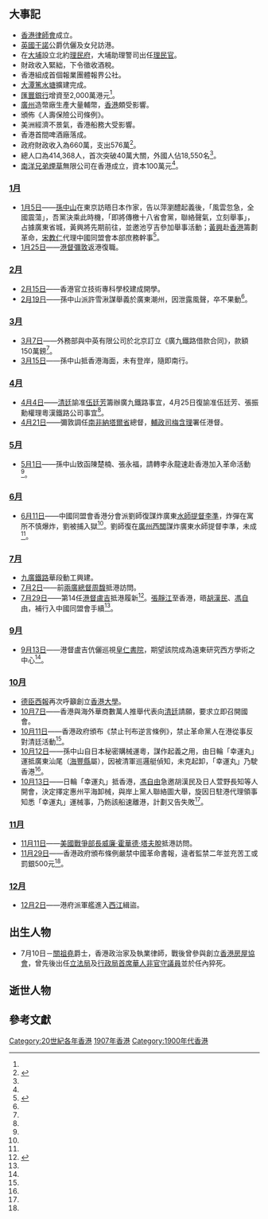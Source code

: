 {{HKYearTOC|1907}}
{{NoteUTC+8}}
{{C20YearInTopic|1907年}}
{{香港歷史}}

==大事記==
*[[香港律師會|香港律師會]]成立。
*[[英國|英國]][[干諾|干諾]]公爵伉儷及女兒訪港。
*在[[大埔_(香港)|大埔]]設立北約[[理民府|理民府]]，大埔助理警司出任[[理民官|理民官]]。
*財政收入緊絀，下令徵收酒稅。
*香港組成首個報業團體報界公社。
*[[大潭篤水塘|大潭篤水塘]]擴建完成。
*[[匯豐銀行|匯豐銀行]]增資至2,000萬港元<ref name="香港6000年"/>。
*[[廣州|廣州]]造幣廠生產大量輔幣，[[香港|香港]]頗受影響。
*頒佈《人壽保險公司條例》。
*美洲經濟不景氣，香港船務大受影響。
*香港首間啤酒廠落成。
*政府財政收入為660萬，支出576萬<ref name="香港6000年">{{cite book |authors=湯開建 蕭國健 陳佳榮 |year=1998 |title=《香港6000年（遠古－1997）》 |page=頁318 |publisher=麒麟書業有限公司 |isbn=9622321232}}{{zh-hant}}</ref>。
*總人口為414,368人，首次突破40萬大關，外國人佔18,550名<ref name="香港6000年"/>。
*[[南洋兄弟煙草|南洋兄弟煙草]]無限公司在香港成立，資本100萬元<ref name="民"/>{{rp|100}}。

===[[1月|1月]]===
*[[1月5日|1月5日]]——[[孫中山|孫中山]]在東京訪晤日本作家{{Tsl|ja|池亨吉|池亨吉}}，告以萍瀏醴起義後，「風雲忽急，全國震蕩」，吾黨決乘此時機，「即將傳檄十八省會黨，聯絡聲氣，立刻舉事」，占據廣東省城，黃興將先期前往，並邀池亨吉參加舉事活動；[[黃興|黃興]]赴[[香港|香港]]籌劃革命，[[宋教仁|宋教仁]]代理中國同盟會本部庶務幹事<ref name="民">{{cite book |editors=[[李新_(1918年)|李新]]總主編，中國社會科學院近代史研究所[[中華民國史|中華民國史]]研究室，韓信夫、姜克夫主編 |title=《中華民國史大事記》 |location=北京 |publisher=[[中華書局|中華書局]] |year=2011 |isbn=9787101079982 }}</ref>{{rp|57}}。
*[[1月25日|1月25日]]——[[港督|港督]][[彌敦|彌敦]]返港復職。

===[[2月|2月]]===
*[[2月15日|2月15日]]——香港官立技術專科學校建成開學。
*[[2月19日|2月19日]]——孫中山派許雪湫謀舉義於廣東潮州，因泄露風聲，卒不果動<ref name="民"/>{{rp|63}}。

===[[3月|3月]]===
*[[3月7日|3月7日]]——外務部與中英有限公司於北京訂立《廣九鐵路借款合同》，款額150萬鎊<ref name="民"/>{{rp|65}}。
*[[3月15日|3月15日]]——孫中山抵香港海面，未有登岸，隨即南行。

===[[4月|4月]]===
*[[4月4日|4月4日]]——[[清廷|清廷]]諭准[[伍廷芳|伍廷芳]]籌辦廣九鐵路事宜，4月25日復諭准伍廷芳、張振勳權理粵漢鐵路公司事宜<ref name="民"/>{{rp|68}}。
*[[4月21日|4月21日]]——彌敦調任[[南非|南非]][[納塔爾省|納塔爾省]]總督，[[輔政司|輔政司]][[梅含理|梅含理]]署任港督。

===[[5月|5月]]===
*[[5月1日|5月1日]]——孫中山致函陳楚楠、張永福，請轉李永龍速赴香港加入革命活動<ref name="民"/>{{rp|70-71}}。

===[[6月|6月]]===
*[[6月11日|6月11日]]——中國同盟會香港分會派劉師復謀炸廣東[[水師提督|水師提督]][[李準_(清朝)|李準]]，炸彈在寓所不慎爆炸，劉被捕入獄<ref name="民"/>{{rp|75}}。劉師復在[[廣州|廣州]][[西關|西關]]謀炸廣東水師提督李準，未成<ref name="香港6000年"/>。

===[[7月|7月]]===
*[[九廣鐵路|九廣鐵路]]華段動工興建。
*[[7月2日|7月2日]]——前[[兩廣總督|兩廣總督]][[周馥|周馥]]抵港訪問。
*[[7月29日|7月29日]]——第14任[[港督|港督]][[盧吉|盧吉]]抵港履新<ref>{{cite news |title=NEW GOVERNOR ASSUMES OFFICE. |publisher=[[孖剌西報|孖剌西報]]第2頁 |date=1907年7月30日 }}{{en}}</ref>。[[張靜江|張靜江]]至香港，晤[[胡漢民|胡漢民]]、[[馮自由|馮自由]]，補行入中國同盟會手續<ref name="民"/>{{rp|81}}。

===[[9月|9月]]===
*[[9月13日|9月13日]]——港督盧吉伉儷巡視[[皇仁書院|皇仁書院]]，期望該院成為遠東研究西方學術之中心<ref name="香港6000年"/>。

===[[10月|10月]]===
*[[德臣西報|德臣西報]]再次呼籲創立[[香港大學|香港大學]]。
*[[10月7日|10月7日]]——香港與海外華商數萬人推舉代表向[[清廷|清廷]]請願，要求立即召開國會。
*[[10月11日|10月11日]]——香港政府頒布《禁止刊布逆言條例》，禁止革命黨人在港從事反對清廷活動<ref name="民"/>{{rp|90}}。
*[[10月12日|10月12日]]——孫中山自日本秘密購械運粵，謀作起義之用，由日輪「幸運丸」運抵廣東汕尾（[[海豐縣|海豐縣]]屬），因被清軍巡邏艇偵知，未克起卸，「幸運丸」乃駛香港<ref name="民"/>{{rp|90-91}}。
*[[10月13日|10月13日]]——日輪「幸運丸」抵香港，[[馮自由|馮自由]]急邀胡漢民及日人萱野長知等人開會，決定擇定惠州平海卸械，與岸上黨人聯絡圖大舉，旋因日駐港代理領事知悉「幸運丸」運械事，乃飭該船速離港，計劃又告失敗<ref name="民"/>{{rp|91}}。

===[[11月|11月]]===
*[[11月11日|11月11日]]——[[美國戰爭部長|美國戰爭部長]][[威廉·霍華德·塔夫脫|威廉·霍華德·塔夫脫]]抵港訪問。
*[[11月29日|11月29日]]——香港政府頒布條例嚴禁中國革命書報，違者監禁二年並充苦工或罰銀500元<ref name="民"/>{{rp|96}}。

===[[12月|12月]]===
*[[12月2日|12月2日]]——港府派軍艦進入[[西江|西江]]緝盜。

==出生人物==
*7月10日－[[關祖堯|關祖堯]]爵士，香港政治家及執業律師，戰後曾參與創立[[香港房屋協會|香港房屋協會]]，曾先後出任[[立法局|立法局]]及[[行政局|行政局]][[首席華人非官守議員|首席華人非官守議員]]並於任內猝死。

==逝世人物==


==參考文獻==
{{reflist}}

[[Category:20世紀各年香港|Category:20世紀各年香港]]
[[Category:1907年香港|]]
[[Category:1900年代香港|Category:1900年代香港]]